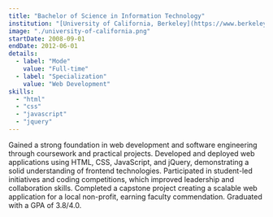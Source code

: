```yaml
---
title: "Bachelor of Science in Information Technology"
institution: "[University of California, Berkeley](https://www.berkeley.edu/)"
image: "./university-of-california.png"
startDate: 2008-09-01
endDate: 2012-06-01
details:
  - label: "Mode"
    value: "Full-time"
  - label: "Specialization"
    value: "Web Development"
skills:
  - "html"
  - "css"
  - "javascript"
  - "jquery"
---
```


Gained a strong foundation in web development and software engineering through coursework and practical projects. Developed and deployed web applications using HTML, CSS, JavaScript, and jQuery, demonstrating a solid understanding of frontend technologies. Participated in student-led initiatives and coding competitions, which improved leadership and collaboration skills. Completed a capstone project creating a scalable web application for a local non-profit, earning faculty commendation. Graduated with a GPA of 3.8/4.0.
